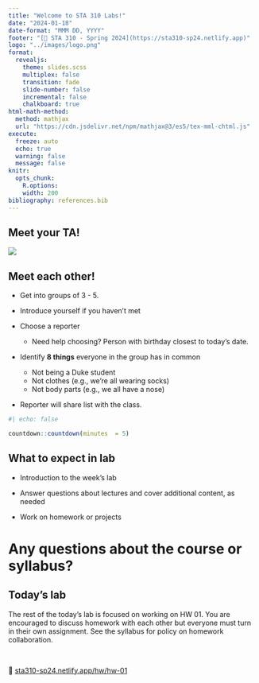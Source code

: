 ```yaml
---
title: "Welcome to STA 310 Labs!"
date: "2024-01-18"
date-format: "MMM DD, YYYY"
footer: "[🔗 STA 310 - Spring 2024](https://sta310-sp24.netlify.app)"
logo: "../images/logo.png"
format: 
  revealjs:
    theme: slides.scss
    multiplex: false
    transition: fade
    slide-number: false
    incremental: false 
    chalkboard: true
html-math-method:
  method: mathjax
  url: "https://cdn.jsdelivr.net/npm/mathjax@3/es5/tex-mml-chtml.js"
execute:
  freeze: auto
  echo: true
  warning: false
  message: false
knitr:
  opts_chunk: 
    R.options:      
    width: 200
bibliography: references.bib
---
```


## Meet your TA!

![](images/labs/hello-sticker.jpeg){fig-alt="Pink sticker that says Hello my name is." fig-align="center"}

## Meet each other!

::: midi
-   Get into groups of 3 - 5.

-   Introduce yourself if you haven't met

-   Choose a reporter

    -   Need help choosing? Person with birthday closest to today's date.

-   Identify **8 things** everyone in the group has in common

    -   Not being a Duke student
    -   Not clothes (e.g., we're all wearing socks)
    -   Not body parts (e.g., we all have a nose)

-   Reporter will share list with the class.
:::

```r
#| echo: false 

countdown::countdown(minutes  = 5)
```

## What to expect in lab

-   Introduction to the week's lab

-   Answer questions about lectures and cover additional content, as needed

-   Work on homework or projects

# Any questions about the course or syllabus?

## Today's lab {.midi}

The rest of the today's lab is focused on working on HW 01. You are encouraged to discuss homework with each other but everyone must turn in their own assignment. See the syllabus for policy on homework collaboration.

<br>

🔗 [sta310-sp24.netlify.app/hw/hw-01](https://sta310-sp24.netlify.app/hw/hw-01.html)
